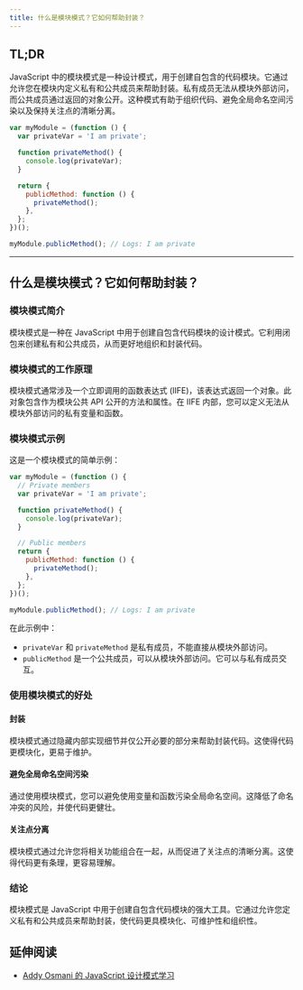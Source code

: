 ```yaml
---
title: 什么是模块模式？它如何帮助封装？
---
```


## TL;DR

JavaScript 中的模块模式是一种设计模式，用于创建自包含的代码模块。它通过允许您在模块内定义私有和公共成员来帮助封装。私有成员无法从模块外部访问，而公共成员通过返回的对象公开。这种模式有助于组织代码、避免全局命名空间污染以及保持关注点的清晰分离。

```js live
var myModule = (function () {
  var privateVar = 'I am private';

  function privateMethod() {
    console.log(privateVar);
  }

  return {
    publicMethod: function () {
      privateMethod();
    },
  };
})();

myModule.publicMethod(); // Logs: I am private
```

***

## 什么是模块模式？它如何帮助封装？

### 模块模式简介

模块模式是一种在 JavaScript 中用于创建自包含代码模块的设计模式。它利用闭包来创建私有和公共成员，从而更好地组织和封装代码。

### 模块模式的工作原理

模块模式通常涉及一个立即调用的函数表达式 (IIFE)，该表达式返回一个对象。此对象包含作为模块公共 API 公开的方法和属性。在 IIFE 内部，您可以定义无法从模块外部访问的私有变量和函数。

### 模块模式示例

这是一个模块模式的简单示例：

```js live
var myModule = (function () {
  // Private members
  var privateVar = 'I am private';

  function privateMethod() {
    console.log(privateVar);
  }

  // Public members
  return {
    publicMethod: function () {
      privateMethod();
    },
  };
})();

myModule.publicMethod(); // Logs: I am private
```

在此示例中：

* `privateVar` 和 `privateMethod` 是私有成员，不能直接从模块外部访问。
* `publicMethod` 是一个公共成员，可以从模块外部访问。它可以与私有成员交互。

### 使用模块模式的好处

#### 封装

模块模式通过隐藏内部实现细节并仅公开必要的部分来帮助封装代码。这使得代码更模块化，更易于维护。

#### 避免全局命名空间污染

通过使用模块模式，您可以避免使用变量和函数污染全局命名空间。这降低了命名冲突的风险，并使代码更健壮。

#### 关注点分离

模块模式通过允许您将相关功能组合在一起，从而促进了关注点的清晰分离。这使得代码更有条理，更容易理解。

### 结论

模块模式是 JavaScript 中用于创建自包含代码模块的强大工具。它通过允许您定义私有和公共成员来帮助封装，使代码更具模块化、可维护性和组织性。

## 延伸阅读

* [Addy Osmani 的 JavaScript 设计模式学习](https://addyosmani.com/resources/essentialjsdesignpatterns/book/#modulepatternjavascript)

